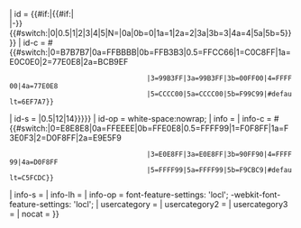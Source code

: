 {{userbox
| border-c = #{{#switch:{{{level}}}|0=B7B7B7|0a=FFBBBB|0b=FFB3B3|0.5=FFCC66|1=C0C8FF|1a=E0C0E0|2=77E0E8|2a=BCB9EF
                                   |3=99B3FF|3a=99B3FF|3b=00FF00|4=CCCC00|4a=77E0E8
                                   |5=CCCC00|5a=CCCC00|5b=F99C99|#default=6EF7A7}}
| id       = {{{id}}}{{#if:{{{level|}}}|{{#if:{{{level-br|}}}|<br>|-}}{{#switch:{{{level}}}|0|0.5|1|2|3|4|5|N={{{level}}}|0a|0b=0|1a=1|2a=2|3a|3b=3|4a=4|5a|5b=5}}}}
| id-c     = #{{#switch:{{{level}}}|0=B7B7B7|0a=FFBBBB|0b=FFB3B3|0.5=FFCC66|1=C0C8FF|1a=E0C0E0|2=77E0E8|2a=BCB9EF
                                   |3=99B3FF|3a=99B3FF|3b=00FF00|4=FFFF00|4a=77E0E8
                                   |5=CCCC00|5a=CCCC00|5b=F99C99|#default=6EF7A7}}
| id-s     = {{{id-s|{{#ifeq:{{{level|}}}|0.5|12|14}}}}}
| id-op    = white-space:nowrap;{{{id-op|}}}
| info     = {{{info}}}
| info-c   = #{{#switch:{{{level}}}|0=E8E8E8|0a=FFEEEE|0b=FFE0E8|0.5=FFFF99|1=F0F8FF|1a=F3E0F3|2=D0F8FF|2a=E9E5F9
                                   |3=E0E8FF|3a=E0E8FF|3b=90FF90|4=FFFF99|4a=D0F8FF
                                   |5=FFFF99|5a=FFFF99|5b=F9CBC9|#default=C5FCDC}}
| info-s   = {{{info-s|8}}}
| info-lh  = {{{info-lh|1.25}}}
| info-op  = font-feature-settings: 'locl'; -webkit-font-feature-settings: 'locl'; {{{info-op|}}}
| usercategory  = {{{usercategory|}}}
| usercategory2 = {{{usercategory2|}}}
| usercategory3 = {{{usercategory3|}}}
| nocat = {{{nocat|}}}
}}<noinclude>
{{documentation|content=

本模版<code>level</code>中<code>0a</code>/<code>1a</code>等的配色方案按中文版{{tlc|User language-0}}系列模版修改过，和英文版模版的效果不同。

}}
</noinclude>